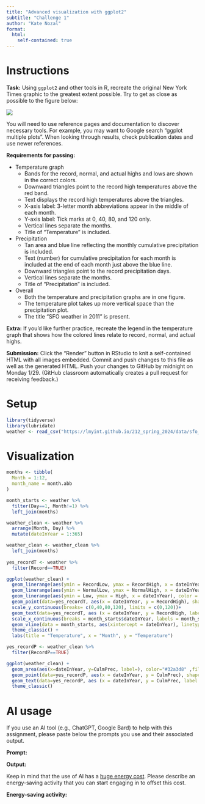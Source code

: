 ```yaml
---
title: "Advanced visualization with ggplot2"
subtitle: "Challenge 1"
author: "Kate Nozal"
format: 
  html:
    self-contained: true
---
```


# Instructions

**Task:** Using `ggplot2` and other tools in R, recreate the original New York Times graphic to the greatest extent possible. Try to get as close as possible to the figure below:

![](https://lmyint.github.io/212_spring_2024/images/hw1_goal.png){width=600, fig-align="center"}

You will need to use reference pages and documentation to discover necessary tools. For example, you may want to Google search "ggplot multiple plots". When looking through results, check publication dates and use newer references.

**Requirements for passing:**

- Temperature graph
    - Bands for the record, normal, and actual highs and lows are shown in the correct colors.
    - Downward triangles point to the record high temperatures above the red band.
    - Text displays the record high temperatures above the triangles.
    - X-axis label: 3-letter month abbreviations appear in the middle of each month.
    - Y-axis label: Tick marks at 0, 40, 80, and 120 only.
    - Vertical lines separate the months.
    - Title of "Temperature" is included.
- Precipitation
    - Tan area and blue line reflecting the monthly cumulative precipitation is included.
    - Text (number) for cumulative precipitation for each month is included at the end of each month just above the blue line.
    - Downward triangles point to the record precipitation days.
    - Vertical lines separate the months.
    - Title of "Precipitation" is included.
- Overall
    - Both the temperature and precipitation graphs are in one figure.
    - The temperature plot takes up more vertical space than the precipitation plot.
    - The title "SFO weather in 2011" is present.

**Extra:** If you'd like further practice, recreate the legend in the temperature graph that shows how the colored lines relate to record, normal, and actual highs.

**Submission:** Click the "Render" button in RStudio to knit a self-contained HTML with all images embedded. Commit and push changes to this file as well as the generated HTML. Push your changes to GitHub by midnight on Monday 1/29. (GitHub classroom automatically creates a pull request for receiving feedback.)



# Setup

```r
library(tidyverse)
library(lubridate)
weather <- read_csv("https://lmyint.github.io/212_spring_2024/data/sfo_weather.csv")
```

# Visualization

```r
months <- tibble(
  Month = 1:12,
  month_name = month.abb
)

month_starts <- weather %>% 
  filter(Day==1, Month!=1) %>% 
  left_join(months)

weather_clean <- weather %>% 
  arrange(Month, Day) %>% 
  mutate(dateInYear = 1:365)

weather_clean <- weather_clean %>% 
  left_join(months)
  
yes_recordT <- weather %>% 
  filter(Record==TRUE)
```

```r
ggplot(weather_clean) +
  geom_linerange(aes(ymin = RecordLow, ymax = RecordHigh, x = dateInYear), color = "#EDEBE3") +
  geom_linerange(aes(ymin = NormalLow, ymax = NormalHigh, x = dateInYear), color = "#C8B8BA") +
  geom_linerange(aes(ymin = Low, ymax = High, x = dateInYear), color = "#A90248") +
  geom_point(data=yes_recordT, aes(x = dateInYear, y = RecordHigh), shape = 6, size = 2) +
  scale_y_continuous(breaks= c(0,40,80,120), limits = c(0,120))+
  geom_text(data=yes_recordT, aes (x = dateInYear, y = RecordHigh, label =RecordText), vjust = -0.5) +
  scale_x_continuous(breaks = month_starts$dateInYear, labels = month_starts$month_name) +
  geom_vline(data = month_starts, aes(xintercept = dateInYear), linetype = "dashed", color="#D3D3D3") +
  theme_classic() +
  labs(title = "Temperature", x = "Month", y = "Temperature")
```

```r
yes_recordP <- weather_clean %>% 
  filter(RecordP==TRUE)

```

```r
ggplot(weather_clean) +
  geom_area(aes(x=dateInYear, y=CulmPrec, label=), color="#32a3d8" ,fill="#ebeae2")+
  geom_point(data=yes_recordP, aes(x = dateInYear, y = CulmPrec), shape = 6, size = 2) +
  geom_text(data=yes_recordP, aes (x = dateInYear, y = CulmPrec, label =CulmPrec), vjust = -0.5) +
  theme_classic()

```


# AI usage

If you use an AI tool (e.g., ChatGPT, Google Bard) to help with this assignment, please paste below the prompts you use and their associated output.

**Prompt:**

**Output:**

Keep in mind that the use of AI has a [huge energy cost](https://lmyint.github.io/212_spring_2024/syllabus.html#artificial-intelligence-ai-use). Please describe an energy-saving activity that you can start engaging in to offset this cost.

**Energy-saving activity:** 
